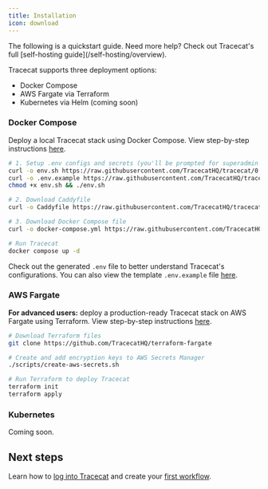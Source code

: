 ```yaml
---
title: Installation
icon: download
---
```



<Info>
  The following is a quickstart guide. Need more help? Check out Tracecat's full
  [self-hosting guide](/self-hosting/overview).
</Info>

Tracecat supports three deployment options:

- Docker Compose
- AWS Fargate via Terraform
- Kubernetes via Helm (coming soon)

### Docker Compose

<DeploymentNote />

Deploy a local Tracecat stack using Docker Compose. View step-by-step instructions [here](https://docs.tracecat.com/self-hosting/deployment-options/docker-compose).

<BasicAuthWarning />

```bash
# 1. Setup .env configs and secrets (you'll be prompted for superadmin email)
curl -o env.sh https://raw.githubusercontent.com/TracecatHQ/tracecat/0.38.1/env.sh
curl -o .env.example https://raw.githubusercontent.com/TracecatHQ/tracecat/0.38.1/.env.example
chmod +x env.sh && ./env.sh

# 2. Download Caddyfile
curl -o Caddyfile https://raw.githubusercontent.com/TracecatHQ/tracecat/0.38.1/Caddyfile

# 3. Download Docker Compose file
curl -o docker-compose.yml https://raw.githubusercontent.com/TracecatHQ/tracecat/0.38.1/docker-compose.yml

# Run Tracecat
docker compose up -d
```

<PublicUrlNote />

Check out the generated `.env` file to better understand Tracecat's configurations.
You can also view the template `.env.example` file [here](https://github.com/TracecatHQ/tracecat/blob/0.38.1/.env.example).

### AWS Fargate

**For advanced users:** deploy a production-ready Tracecat stack on AWS Fargate using Terraform. View step-by-step instructions [here](https://docs.tracecat.com/self-hosting/deployment-options/aws-ecs).

```bash
# Download Terraform files
git clone https://github.com/TracecatHQ/terraform-fargate

# Create and add encryption keys to AWS Secrets Manager
./scripts/create-aws-secrets.sh

# Run Terraform to deploy Tracecat
terraform init
terraform apply
```

### Kubernetes

Coming soon.

## Next steps

Learn how to [log into Tracecat](/quickstart/admin) and create your [first workflow](/quickstart/tutorial).
